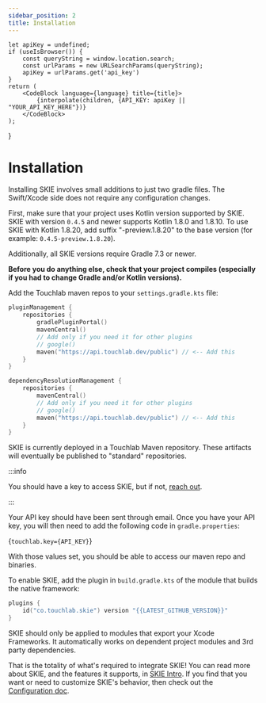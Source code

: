 ```yaml
---
sidebar_position: 2
title: Installation
---
```


    let apiKey = undefined;
    if (useIsBrowser()) {
        const queryString = window.location.search;
        const urlParams = new URLSearchParams(queryString);
        apiKey = urlParams.get('api_key')
    }
    return (
        <CodeBlock language={language} title={title}>
            {interpolate(children, {API_KEY: apiKey || "YOUR_API_KEY_HERE"})}
        </CodeBlock>
    );
}


# Installation

Installing SKIE involves small additions to just two gradle files. The Swift/Xcode side does not require any configuration changes.

First, make sure that your project uses Kotlin version supported by SKIE.
SKIE with version `0.4.5` and newer supports Kotlin 1.8.0 and 1.8.10.
To use SKIE with Kotlin 1.8.20, add suffix "-preview.1.8.20" to the base version (for example: `0.4.5-preview.1.8.20`).

Additionally, all SKIE versions require Gradle 7.3 or newer.

**Before you do anything else, check that your project compiles (especially if you had to change Gradle and/or Kotlin versions).**

Add the Touchlab maven repos to your `settings.gradle.kts` file:

```kotlin
pluginManagement {
    repositories {
        gradlePluginPortal()
        mavenCentral()
        // Add only if you need it for other plugins
        // google()
        maven("https://api.touchlab.dev/public") // <-- Add this
    }
}

dependencyResolutionManagement {
    repositories {
        mavenCentral()
        // Add only if you need it for other plugins
        // google()
        maven("https://api.touchlab.dev/public") // <-- Add this
    }
}
```

SKIE is currently deployed in a Touchlab Maven repository. These artifacts will eventually be published to "standard" repositories.

:::info

You should have a key to access SKIE, but if not, [reach out](https://touchlab.co/contact-us/).

:::

Your API key should have been sent through email. Once you have your API key, you will then need to add the following code in `gradle.properties`:

<ApiKeyInterpolatedCodeBlock
    language="properties"
    title="gradle.properties">
{`touchlab.key={API_KEY}`}
</ApiKeyInterpolatedCodeBlock>

With those values set, you should be able to access our maven repo and binaries.

To enable SKIE, add the plugin in `build.gradle.kts` of the module that builds the native framework:

```kotlin title=build.gradle.kts
plugins {
    id("co.touchlab.skie") version "{{LATEST_GITHUB_VERSION}}"
}
```

SKIE should only be applied to modules that export your Xcode Frameworks. It automatically works on dependent project modules and 3rd party dependencies.

That is the totality of what's required to integrate SKIE! You can read more about SKIE, and the features it supports, in [SKIE Intro](/docs/intro.md). If you find that you want or need to customize SKIE's behavior, then check out the [Configuration doc](/docs/Configuration/Configuration.md).
